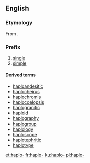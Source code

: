 ==English==

===Etymology===
From {{etyl|grc|en}} {{term|ἁπλόος||single, simple|lang=grc}}.

===Prefix===
{{en-prefix}}

# [[single]]
# [[simple]]

====Derived terms====
* [[haploandesitic]]
* [[haplocheirus]]
* [[haplochromis]]
* [[haplocoelopsis]]
* [[haplogranitic]]
* [[haploid]]
* [[haplography]]
* [[haplogroup]]
* [[haplology]]
* [[haploscope]]
* [[haplotephritic]]
* [[haplotype]]

[[et:haplo-]]
[[fr:haplo-]]
[[ku:haplo-]]
[[pl:haplo-]]